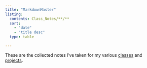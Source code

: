```yaml
---
title: "MarkdownMaster"
listing:
  contents: Class_Notes/**/**
  sort: 
    - "date"
    - "title desc"
  type: table

---
```


These are the collected notes I've taken for my various [classes](Class_Notes.qmd) and [projects](Other_Notes.qmd).


